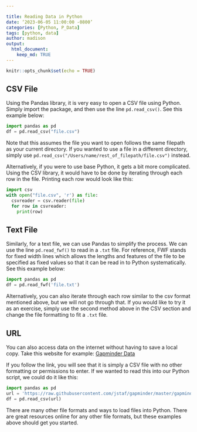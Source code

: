 ```yaml
---

title: Reading Data in Python
date: ‘2023-06-05 11:00:00 -0800’
categories: [Python, P_Data]
tags: [python, data]
author: madison
output: 
  html_document:
    keep_md: TRUE
---
```


    
```r
knitr::opts_chunk$set(echo = TRUE)
```

## CSV File

Using the Pandas library, it is very easy to open a CSV file using Python. Simply import the package, and then use the line `pd.read_csv()`. See this example below:

```python
import pandas as pd
df = pd.read_csv("file.csv")
```


Note that this assumes the file you want to open follows the same filepath as your current directory. If you wanted to use a file in a different directory, simply use `pd.read_csv("/Users/name/rest_of_filepath/file.csv")` instead.

Alternatively, if you were to use base Python, it gets a bit more complicated. Using the CSV library, it would have to be done by iterating through each row in the file. Printing each row would look like this:

```python
import csv
with open("file.csv", 'r') as file:
  csvreader = csv.reader(file)
  for row in csvreader:
    print(row)
```

## Text File

Similarly, for a text file, we can use Pandas to simplify the process. We can use the line `pd.read_fwf()` to read in a `.txt` file. For reference, FWF stands for fixed width lines which allows the lengths and features of the file to be specified as fixed values so that it can be read in to Python systematically. See this example below:

```python
import pandas as pd
df = pd.read_fwf('file.txt')
```


Alternatively, you can also iterate through each row similar to the csv format mentioned above, but we will not go through that. If you would like to try it as an exercise, simply use the second method above in the CSV section and change the file formatting to fit a `.txt` file.

## URL

You can also access data on the internet without having to save a local copy. Take this website for example: [Gapminder Data](https://raw.githubusercontent.com/jstaf/gapminder/master/gapminder/gapminder.csv)

If you follow the link, you will see that it is simply a CSV file with no other formatting or permissions to enter. If we wanted to read this into our Python script, we could do it like this:

```python
import pandas as pd
url = 'https://raw.githubusercontent.com/jstaf/gapminder/master/gapminder/gapminder.csv'
df = pd.read_csv(url)
```


There are many other file formats and ways to load files into Python. There are great resources online for any other file formats, but these examples above should get you started.